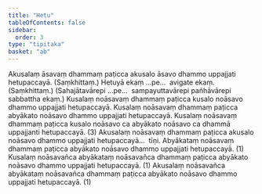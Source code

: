 ```yaml
---
title: "Hetu"
tableOfContents: false
sidebar:
  order: 3
type: "tipitaka"
basket: "ab"
---
```



<DynamicBreadcrumb />

<Division number="1">

<Paragraph number="1224">
Akusalaṃ āsavaṃ dhammaṃ paṭicca akusalo āsavo dhammo uppajjati hetupaccayā. (Saṃkhittaṃ.)
</Paragraph>

<Paragraph number="1225">
Hetuyā ekaṃ …pe…  avigate ekaṃ. (Saṃkhittaṃ.)
</Paragraph>

<Paragraph number="1226">
(Sahajātavārepi …pe…  sampayuttavārepi pañhāvārepi sabbattha ekaṃ.)
</Paragraph>

</Division>
<Division number="2">

<Paragraph number="1227">
Kusalaṃ noāsavaṃ dhammaṃ paṭicca kusalo noāsavo dhammo uppajjati hetupaccayā. Kusalaṃ noāsavaṃ dhammaṃ paṭicca abyākato noāsavo dhammo uppajjati hetupaccayā. Kusalaṃ noāsavaṃ dhammaṃ paṭicca kusalo noāsavo ca abyākato noāsavo ca dhammā uppajjanti hetupaccayā. (3)
</Paragraph>

<Paragraph number="1228">
Akusalaṃ noāsavaṃ dhammaṃ paṭicca akusalo noāsavo dhammo uppajjati hetupaccayā…  tīṇi.
</Paragraph>

<Paragraph number="1229">
Abyākataṃ noāsavaṃ dhammaṃ paṭicca abyākato noāsavo dhammo uppajjati hetupaccayā. (1)
</Paragraph>

<Paragraph number="1230">
Kusalaṃ noāsavañca abyākataṃ noāsavañca dhammaṃ paṭicca abyākato noāsavo dhammo uppajjati hetupaccayā. (1)
</Paragraph>

<Paragraph number="1231">
Akusalaṃ noāsavañca abyākataṃ noāsavañca dhammaṃ paṭicca abyākato noāsavo dhammo uppajjati hetupaccayā. (1)
</Paragraph>
</Division>